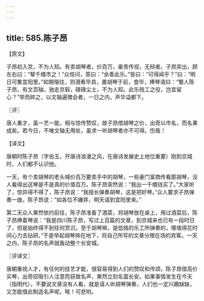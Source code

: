 ```yaml
---
---
---
```

title: 585.陈子昂
---



【原文】

子昂初入京，不为人知。有卖胡琴者，价百万，豪贵传视，无辩者。子昂突出，顾左右曰：“辇千缗市之！”众惊问，答曰：“余善此乐。”皆曰：“可得闻乎？”曰：“明日可集宜阳里。”如期偕往，则酒肴毕具，置胡琴于前，食毕，捧琴语曰：“蜀人陈子昂，有文百轴，驰走京毂，碌碌尘土，不为人知。此乐贱工之役，岂宜留心？”举而碎之，以文轴遍赠会者，一日之内，声华溢都下。

〖评〗

唐人重才，虽一艺一能，相与惊传赞叹，故子昂借胡琴之价，出奇以市名，而名果成矣。若今日，不唯文轴无用处，虽求一听胡琴者亦不可得。伤哉！

【译文】

唐朝时陈子昂（字伯玉，开唐诗浪漫之风，在唐诗发展史上地位重要）刚到京城时，人们都不认识他。

一天，有个卖胡琴的老头喊价百万要卖手中的胡琴，一些豪门富商传看那胡琴，没人看得出这琴是不是真的价值百万。陈子昂突然说：“我出一千缗钱买了。”大家听了，惊异得不得了，陈子昂说：“我擅长弹奏胡琴，这是把好琴。”众人要求子昂弹奏一曲，陈子昂说：“如各位不嫌弃，明天请到宜阳里来。”

第二天众人果然依约前往，陈子昂准备了酒菜，将胡琴放在桌上，用过酒菜后，陈子昂捧着琴说：“我是四川陈子昂，写过上百篇的文章，到京城来也已有一段时日了，但是始终得不到任何赏识。至于胡琴嘛，是低贱的乐工所弹奏的，哪值得花时间心力去钻研。”于是举起胡琴摔在地下，将自己所写的文章分赠在场的宾客。一天之内，陈子昂的名声就轰动整个长安城。

〖评译文〗

唐朝重视人才，有任何的技艺才能，很容易得到人们的赞叹和传颂，陈子昂借高价买琴，出奇招吸引人注意而获致名声，果然立刻名震长安。如果事情发生在今天（指明代），不要说文章没有人看，就是请人听胡琴弹奏，人们也一定兴趣缺缺，又怎能借此制造名声呢。唉！可悲哟。